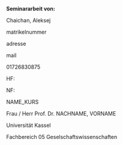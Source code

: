 **Seminararbeit von:**

\vskip0.25cm

Chaichan, Aleksej

matrikelnummer \hspace{1em}

adresse

mail \hspace{1em}

01726830875

HF:  \hspace{1em}

NF: 

\vskip0.5cm

\vfill

NAME_KURS

Frau / Herr Prof. Dr. NACHNAME, VORNAME

Universität Kassel

Fachbereich 05 Geselschaftswissenschaften
